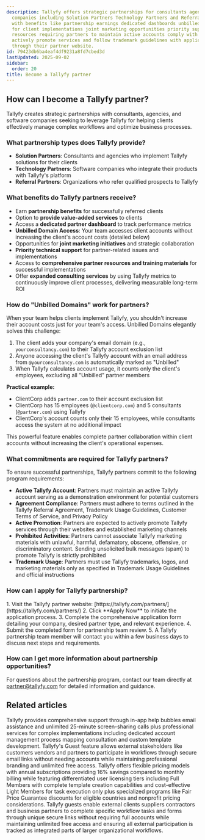 ```yaml
---
description: Tallyfy offers strategic partnerships for consultants agencies and software
  companies including Solution Partners Technology Partners and Referral Partners
  with benefits like partnership earnings dedicated dashboards unbilled domain access
  for client implementations joint marketing opportunities priority support and comprehensive
  resources requiring partners to maintain active accounts comply with agreements
  actively promote services and follow trademark guidelines with applications processed
  through their partner website.
id: 79423db6ba4eaf4df9231a8fd7cbed3d
lastUpdated: 2025-09-02
sidebar:
  order: 20
title: Become a Tallyfy partner
---
```



## How can I become a Tallyfy partner?

Tallyfy creates strategic partnerships with consultants, agencies, and software companies seeking to leverage Tallyfy for helping clients effectively manage complex workflows and optimize business processes.

### What partnership types does Tallyfy provide?

- **Solution Partners**: Consultants and agencies who implement Tallyfy solutions for their clients
- **Technology Partners**: Software companies who integrate their products with Tallyfy's platform
- **Referral Partners**: Organizations who refer qualified prospects to Tallyfy

### What benefits do Tallyfy partners receive?

- Earn **partnership benefits** for successfully referred clients
- Option to **provide value-added services** to clients
- Access a **dedicated partner dashboard** to track performance metrics
- **Unbilled Domain Access**: Your team accesses client accounts without increasing the client's account costs (detailed below)
- Opportunities for **joint marketing initiatives** and strategic collaboration
- **Priority technical support** for partner-related issues and implementations
- Access to **comprehensive partner resources and training materials** for successful implementations
- Offer **expanded consulting services** by using Tallyfy metrics to continuously improve client processes, delivering measurable long-term ROI

### How do "Unbilled Domains" work for partners?

When your team helps clients implement Tallyfy, you shouldn't increase their account costs just for your team's access. Unbilled Domains elegantly solves this challenge:

1. The client adds your company's email domain (e.g., `yourconsultancy.com`) to their Tallyfy account exclusion list
2. Anyone accessing the client's Tallyfy account with an email address from `@yourconsultancy.com` is automatically marked as "Unbilled"
3. When Tallyfy calculates account usage, it counts only the client's employees, excluding all "Unbilled" partner members

**Practical example:**
- ClientCorp adds `partner.com` to their account exclusion list
- ClientCorp has 15 employees (`@clientcorp.com`) and 5 consultants (`@partner.com`) using Tallyfy
- ClientCorp's account counts only their 15 employees, while consultants access the system at no additional impact

This powerful feature enables complete partner collaboration within client accounts without increasing the client's operational expenses.

### What commitments are required for Tallyfy partners?

To ensure successful partnerships, Tallyfy partners commit to the following program requirements:

- **Active Tallyfy Account**: Partners must maintain an active Tallyfy account serving as a demonstration environment for potential customers
- **Agreement Compliance**: Partners must adhere to terms outlined in the Tallyfy Referral Agreement, Trademark Usage Guidelines, Customer Terms of Service, and Privacy Policy
- **Active Promotion**: Partners are expected to actively promote Tallyfy services through their websites and established marketing channels
- **Prohibited Activities**: Partners cannot associate Tallyfy marketing materials with unlawful, harmful, defamatory, obscene, offensive, or discriminatory content. Sending unsolicited bulk messages (spam) to promote Tallyfy is strictly prohibited
- **Trademark Usage**: Partners must use Tallyfy trademarks, logos, and marketing materials only as specified in Trademark Usage Guidelines and official instructions

### How can I apply for Tallyfy partnership?

<Steps>
1. Visit the Tallyfy partner website: [https://tallyfy.com/partners/](https://tallyfy.com/partners/)
2. Click **Apply Now** to initiate the application process.
3. Complete the comprehensive application form detailing your company, desired partner type, and relevant experience.
4. Submit the completed form for partnership team review.
5. A Tallyfy partnership team member will contact you within a few business days to discuss next steps and requirements.
</Steps>

### How can I get more information about partnership opportunities?

For questions about the partnership program, contact our team directly at [partner@tallyfy.com](mailto:partner@tallyfy.com) for detailed information and guidance.


## Related articles
<CardGrid>
<LinkTitleCard header="<b>Support > Contact support</b>" href="/products/pro/miscellaneous/support/how-can-i-contact-tallyfys-support-team/" > Tallyfy provides comprehensive support through in-app help bubbles email assistance and unlimited 25-minute screen-sharing calls plus professional services for complex implementations including dedicated account management process mapping consultation and custom template development. </LinkTitleCard>
<LinkTitleCard header="<b>Features > Customer facing</b>" href="/products/pro/tutorials/features/customer-facing/" > Tallyfy's Guest feature allows external stakeholders like customers vendors and partners to participate in workflows through secure email links without needing accounts while maintaining professional branding and unlimited free access. </LinkTitleCard>
<LinkTitleCard header="<b>Pro > Pricing</b>" href="/products/pro/pricing/" > Tallyfy offers flexible pricing models with annual subscriptions providing 16% savings compared to monthly billing while featuring differentiated user licensing tiers including Full Members with complete template creation capabilities and cost-effective Light Members for task execution only plus specialized programs like Fair Price Guarantee discounts for eligible countries and nonprofit pricing considerations. </LinkTitleCard>
<LinkTitleCard header="<b>Documenting > Guests</b>" href="/products/pro/documenting/guests/" > Tallyfy guests enable external clients suppliers contractors and business partners to complete specific workflow tasks and forms through unique secure links without requiring full accounts while maintaining unlimited free access and ensuring all external participation is tracked as integrated parts of larger organizational workflows. </LinkTitleCard>
</CardGrid>